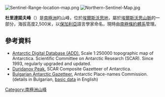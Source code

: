 [[Image:Sentinel-Range-location-map.png|thumb]]
[[Image:Northern-Sentinel-Map.jpg|thumb]]

{{coord|77|56|24|S|85|46|33|W|display=title}}

'''杜里達諾夫峰'''（{{lang-en|Duridanov Peak}}）是[[南極洲|南極洲]]的山峰，位於[[埃爾斯沃思地|埃爾斯沃思地]]，屬於[[埃爾斯沃思山脈|埃爾斯沃思山脈]]的一部分，海拔高度2,500米，以[[保加利亞|保加利亞]]語言學家命名，現時由[[南極條約體系|南極條約體系]]管理。

==參考資料==
* [http://www.add.scar.org Antarctic Digital Database (ADD).] {{Wayback|url=http://www.add.scar.org/ |date=20170305000653 }} Scale 1:250000 topographic map of Antarctica. Scientific Committee on Antarctic Research (SCAR). Since 1993, regularly upgraded and updated.
* [http://data.aad.gov.au/aadc/gaz/scar/display_name.cfm?gaz_id=137807 Duridanov Peak.] {{Wayback|url=http://data.aad.gov.au/aadc/gaz/scar/display_name.cfm?gaz_id=137807 |date=20140203110009 }} SCAR Composite Gazetteer of Antarctica.
* [http://apcbg.org/gazet-bg.doc Bulgarian Antarctic Gazetteer.] {{Wayback|url=http://apcbg.org/gazet-bg.doc |date=20160206203828 }} Antarctic Place-names Commission. (details in Bulgarian, [http://apcbg.org/gazet.htm basic data] {{Wayback|url=http://apcbg.org/gazet.htm |date=20160304071225 }} in English)

{{DEFAULTSORT:Duridanov Peak}}
[[Category:南極洲山峰|Category:南極洲山峰]]


{{EllsworthLand-geo-stub}}